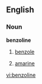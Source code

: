 ==English==

===Noun===
'''benzoline'''
#{{chemistry}} {{dated}} [[benzole]]
#{{chemistry}} {{dated}} [[amarine]]

[[vi:benzoline]]